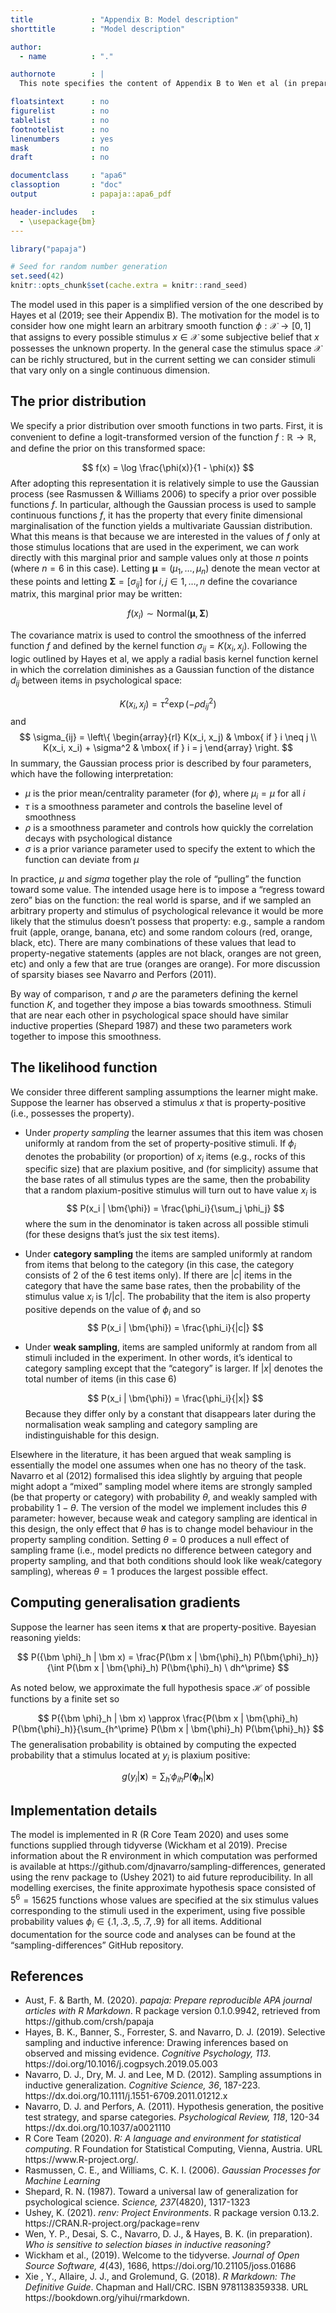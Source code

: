 ```yaml
---
title             : "Appendix B: Model description"
shorttitle        : "Model description"

author: 
  - name          : "."

authornote        : |
  This note specifies the content of Appendix B to Wen et al (in preparation), and is intended to be read as part of that paper. It was written by Danielle Navarro (d.navarro@unsw.edu.au), and prepared using the papaja package (Aust & Barth 2020) for R markdown (Xie, Allaire & Grolemund 2019).

floatsintext      : no
figurelist        : no
tablelist         : no
footnotelist      : no
linenumbers       : yes
mask              : no
draft             : no

documentclass     : "apa6"
classoption       : "doc"
output            : papaja::apa6_pdf

header-includes   :
  - \usepackage{bm}
---
```



```r
library("papaja")
```

```r
# Seed for random number generation
set.seed(42)
knitr::opts_chunk$set(cache.extra = knitr::rand_seed)
```

\noindent
The model used in this paper is a simplified version of the one described by Hayes et al (2019; see their Appendix B). The motivation for the model is to consider how one might learn an arbitrary smooth function $\phi : \mathcal{X} \rightarrow [0, 1]$ that assigns to every possible stimulus $x \in \mathcal{X}$ some subjective belief that $x$ possesses the unknown property. In the general case the stimulus space $\mathcal{X}$ can be richly structured, but in the current setting we can consider stimuli that vary only on a single continuous dimension.

## The prior distribution

\noindent
We specify a prior distribution over smooth functions in two parts. First, it is convenient to define a logit-transformed version of the function $f : \mathbb{R} \rightarrow \mathbb{R}$, and define the prior on this transformed space:

$$
f(x) = \log \frac{\phi(x)}{1 - \phi(x)}
$$
After adopting this representation it is relatively simple to use the Gaussian process (see Rasmussen & Williams 2006) to specify a prior over possible functions $f$. In particular, although the Gaussian process is used to sample continuous functions $f$, it has the property that every finite dimensional marginalisation of the function yields a multivariate Gaussian distribution. What this means is that because we are interested in the values of $f$ only at those stimulus locations that are used in the experiment, we can work directly with this marginal prior and sample values only at those $n$ points (where $n = 6$ in this case). Letting $\bm{\mu} = (\mu_1, \ldots, \mu_n)$ denote the mean vector at these points and letting $\bm{\Sigma} = [\sigma_{ij}]$ for $i, j \in 1, \ldots, n$ define the covariance matrix, this marginal prior may be written:

$$
f(x_i) \sim \mbox{Normal}(\bm\mu, \bm\Sigma)
$$

\noindent
The covariance matrix is used to control the smoothness of the inferred function $f$ and defined by the kernel function $\sigma_{ij} = K(x_i, x_j)$. Following the logic outlined by Hayes et al, we apply a radial basis kernel function kernel in which the correlation diminishes as a Gaussian function of the distance $d_{ij}$ between items in psychological space: 

$$
K(x_i, x_j) = \tau^2 \exp\left(-\rho {d_{ij}}^2\right)
$$
and 
$$
\sigma_{ij} = \left\{ \begin{array}{rl} K(x_i, x_j) & \mbox{ if } i \neq j \\ K(x_i, x_i) + \sigma^2 & \mbox{ if } i = j \end{array}  \right.
$$
\noindent
In summary, the Gaussian process prior is described by four parameters, which have the following interpretation:

- $\mu$ is the prior mean/centrality parameter (for $\phi$), where $\mu_i = \mu$ for all $i$
- $\tau$ is a smoothness parameter and controls the baseline level of smoothness
- $\rho$ is a smoothness parameter and controls how quickly the correlation decays with psychological distance
- $\sigma$ is a prior variance parameter used to specify the extent to which the function can deviate from $\mu$

\noindent
In practice, $\mu$ and $sigma$ together play the role of "pulling" the function toward some value. The intended usage here is to impose a "regress toward zero" bias on the function: the real world is sparse, and if we sampled an arbitrary property and stimulus of psychological relevance it would be more likely that the stimulus doesn't possess that property: e.g., sample a random fruit (apple, orange, banana, etc) and some random colours (red, orange, black, etc). There are many combinations of these values that lead to property-negative statements (apples are not black, oranges are not green, etc) and only a few that are true (oranges are orange). For more discussion of sparsity biases see Navarro and Perfors (2011). 

By way of comparison, $\tau$ and $\rho$ are the parameters defining the kernel function $K$, and together they impose a bias towards smoothness. Stimuli that are near each other in psychological space should have similar inductive properties (Shepard 1987) and these two parameters work together to impose this smoothness.

## The likelihood function

\noindent
We consider three different sampling assumptions the learner might make. Suppose the learner has observed a stimulus $x$ that is property-positive (i.e., possesses the property). 

- Under *property sampling* the learner assumes that this item was chosen uniformly at random from the set of property-positive stimuli. If $\phi_i$ denotes the probability (or proportion) of $x_i$ items (e.g., rocks of this specific size) that are plaxium positive, and (for simplicity) assume that the base rates of all stimulus types are the same, then the probability that a random plaxium-positive stimulus will turn out to have value $x_i$ is 
  $$
  P(x_i | \bm{\phi}) = \frac{\phi_i}{\sum_j \phi_j}
  $$
  where the sum in the denominator is taken across all possible stimuli (for these designs that's just the six test items). 

- Under **category sampling** the items are sampled uniformly at random from items that belong to the category (in this case, the category consists of 2 of the 6 test items only). If there are $|c|$ items in the category that have the same base rates, then the probability of the stimulus value $x_i$ is $1/|c|$. The probability that the item is also property positive depends on the value of $\phi_i$ and so
  $$
  P(x_i | \bm{\phi}) = \frac{\phi_i}{|c|}
  $$
- Under **weak sampling**, items are sampled uniformly at random from all stimuli included in the experiment. In other words, it's identical to category sampling except that the "category" is larger. If $|x|$ denotes the total number of items (in this case 6)

  $$
  P(x_i | \bm{\phi}) = \frac{\phi_i}{|x|}
  $$
  Because they differ only by a constant that disappears later during the normalisation weak sampling and category sampling are indistinguishable for this design.

\noindent
Elsewhere in the literature, it has been argued that weak sampling is essentially the model one assumes when one has no theory of the task. Navarro et al (2012) formalised this idea slightly by arguing that people might adopt a "mixed" sampling model where items are strongly sampled (be that property or category) with probability $\theta$, and weakly sampled with probability $1-\theta$. The version of the model we implement includes this $\theta$ parameter: however, because weak and category sampling are identical in this design, the only effect that $\theta$ has is to change model behaviour in the property sampling condition. Setting $\theta = 0$ produces a null effect of sampling frame (i.e., model predicts no difference between category and property sampling, and that both conditions should look like weak/category sampling), whereas $\theta = 1$ produces the largest possible effect. 

## Computing generalisation gradients

\noindent
Suppose the learner has seen items $\bm x$ that are property-positive. Bayesian reasoning yields:

$$ 
P({\bm \phi}_h | \bm x) = \frac{P(\bm x | \bm{\phi}_h) P(\bm{\phi}_h)}{\int P(\bm x | \bm{\phi}_h) P(\bm{\phi}_h) \ dh^\prime}
$$

\noindent
As noted below, we approximate the full hypothesis space $\mathcal{H}$ of possible functions by a finite set so 

$$ 
P({\bm \phi}_h | \bm x) \approx \frac{P(\bm x | \bm{\phi}_h) P(\bm{\phi}_h)}{\sum_{h^\prime} P(\bm x | \bm{\phi}_h) P(\bm{\phi}_h)}
$$
The generalisation probability is obtained by computing the expected probability that a stimulus located at $y_i$ is plaxium positive:

$$
g(y_i | \bm{x}) = \sum_{h^\prime} \phi_{ih} P({\bm \phi}_h | \bm x)
$$


## Implementation details

The model is implemented in R (R Core Team 2020) and uses some functions supplied through tidyverse (Wickham et al 2019). Precise information about the R environment in which computation was performed is available at https://github.com/djnavarro/sampling-differences, generated using the renv package to (Ushey 2021) to aid future reproducibility. In all modelling exercises, the finite approximate hypothesis space consisted of $5^6 = 15625$ functions whose values are specified at the six stimulus values corresponding to the stimuli used in the experiment, using five possible probability values $\phi_i \in \{.1, .3, .5, .7, .9\}$ for all items. Additional documentation for the source code and analyses can be found at the "sampling-differences" GitHub repository.

## References

- Aust, F. & Barth, M. (2020). *papaja: Prepare reproducible APA journal
  articles with R Markdown*. R package version 0.1.0.9942, retrieved from
  https://github.com/crsh/papaja
- Hayes, B. K., Banner, S., Forrester, S. and Navarro, D. J. (2019). Selective sampling and inductive inference: Drawing inferences based on observed and missing evidence. *Cognitive Psychology, 113*. https://doi.org/10.1016/j.cogpsych.2019.05.003
- Navarro, D. J., Dry, M. J. and Lee, M D. (2012). Sampling assumptions in inductive generalization. *Cognitive Science, 36*, 187-223. https://dx.doi.org/10.1111/j.1551-6709.2011.01212.x
- Navarro, D. J. and Perfors, A. (2011). Hypothesis generation, the positive test strategy, and sparse categories. *Psychological Review, 118*, 120-34 https://dx.doi.org/10.1037/a0021110
- R Core Team (2020). *R: A language and environment for statistical computing*. R Foundation for Statistical Computing, Vienna, Austria. URL
  https://www.R-project.org/.
- Rasmussen, C. E., and Williams, C. K. I. (2006). *Gaussian Processes for Machine Learning*
- Shepard, R. N. (1987). Toward a universal law of generalization for psychological science. *Science, 237*(4820), 1317-1323
- Ushey, K. (2021). *renv: Project Environments*. R package version 0.13.2.
  https://CRAN.R-project.org/package=renv
- Wen, Y. P., Desai, S. C., Navarro, D. J., & Hayes, B. K. (in preparation). *Who is sensitive to selection biases in inductive reasoning?*
- Wickham et al., (2019). Welcome to the tidyverse. *Journal of Open Source Software, 4*(43), 1686, https://doi.org/10.21105/joss.01686
- Xie , Y., Allaire, J. J., and Grolemund, G. (2018). *R Markdown: The Definitive Guide*. Chapman and Hall/CRC. ISBN 9781138359338. URL https://bookdown.org/yihui/rmarkdown.
